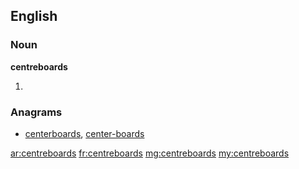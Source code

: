 ==English==

===Noun===
'''centreboards'''

# {{plural of|centreboard}}

===Anagrams===
* [[centerboards#English|centerboards]], [[center-boards#English|center-boards]]

[[ar:centreboards]]
[[fr:centreboards]]
[[mg:centreboards]]
[[my:centreboards]]